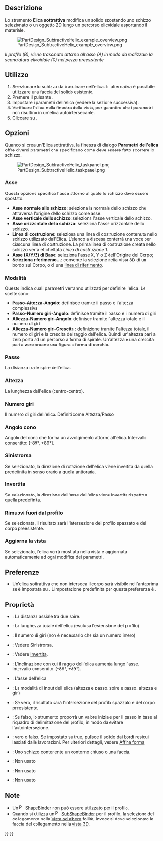 <languages/>

{{Docnav/it
|[[PartDesign_SubtractivePipe/it|Sweep sottrattivo]]
|[[PartDesign_SubtractiveBox/it|Cubo sottrattivo]]
|[[PartDesign_Workbench/it|PartDesign]]
|IconL=PartDesign_SubtractivePipe.svg
|IconR=PartDesign_SubtractiveBox.svg
|IconC=Workbench_PartDesign.svg
}}

{{GuiCommand/it
|Name=PartDesign SubtractiveHelix
|Name/it=Elica sottrattiva
|MenuLocation=Part Design → Crea una funzione sottrattiva → Elica sottrattiva
|Workbenches=[[PartDesign_Workbench/it|PartDesign]]
|Version=0.19
|SeeAlso=[[PartDesign_AdditiveHelix/it|Elica additiva]]
}}

<span id="Description"></span>
== Descrizione ==

Lo strumento '''Elica sottrattiva''' modifica un solido spostando uno schizzo selezionato o un oggetto 2D lungo un percorso elicoidale asportando il materiale.

[[File:PartDesign_SubtractiveHelix_example_overview.png|none]]

''Il profilo (B), viene trascinato attorno all'asse (A) in modo da realizzare la scanalatura elicoidale (C) nel pezzo preesistente''

<span id="Usage"></span>
== Utilizzo ==

<div class="mw-translate-fuzzy">
# Selezionare lo schizzo da trascinare nell'elica. In alternativa è possibile utilizzare una faccia del solido esistente.
# Premere il pulsante {{Button|[[Image:PartDesign_SubtractiveHelix.svg|24px]] [[PartDesign_SubtractiveHelix/it|Elica sottrattiva]]}}.
# Impostare i parametri dell'elica (vedere la sezione successiva).
# Verificare l'elica nella finestra della vista, per garantire che i parametri non risultino in un'elica autointersecante.
# Cliccare su {{Button|OK}}.
</div>

<span id="Options"></span>
== Opzioni ==

Quando si crea un'Elica sottrattiva, la finestra di dialogo '''Parametri dell'elica''' offre diversi parametri che specificano come deve essere fatto scorrere lo schizzo.

[[File:PartDesign_SubtractiveHelix_taskpanel.png|frame|left]]

<span id="Axis"></span>
=== Asse ===

Questa opzione specifica l'asse attorno al quale lo schizzo deve essere spostato.
* '''Asse normale allo schizzo''': seleziona la normale dello schizzo che attraversa l'origine dello schizzo come asse. {{Version/it|0.20}}
* '''Asse verticale dello schizzo''': seleziona l'asse verticale dello schizzo.
* '''Asse orizzontale dello schizzo''': seleziona l'asse orizzontale dello schizzo.
* '''Linea di costruzione''': seleziona una linea di costruzione contenuta nello schizzo utilizzato dall'Elica. L'elenco a discesa conterrà una voce per ciascuna linea di costruzione. La prima linea di costruzione creata nello schizzo verrà etichettata ''Linea di costruzione 1''.
* '''Asse (X/Y/Z) di Base''': seleziona l'asse X, Y o Z dell'Origine del Corpo;
* '''Seleziona riferimento...''': consente la selezione nella vista 3D di un bordo sul Corpo, o di una [[PartDesign_Line/it|linea di riferimento]].

<span id="Mode"></span>
=== Modalità ===

Questo indica quali parametri verranno utilizzati per definire l'elica. Le scelte sono:
* '''Passo-Altezza-Angolo''': definisce tramite il passo e l'altezza complessiva
* '''Passo-Numero giri-Angolo''': definisce tramite il passo e il numero di giri
* '''Altezza-Numero giri-Angolo''': definisce tramite l'altezza totale e il numero di giri
* '''Altezza-Numero giri-Crescita''' {{Version/it|0.20}}: definizione tramite l'altezza totale, il numero di giri e la crescita del raggio dell'elica. Quindi un'altezza pari a zero porta ad un percorso a forma di spirale. Un'altezza e una crescita pari a zero creano una figura a forma di cerchio.

<span id="Pitch"></span>
=== Passo ===

La distanza tra le spire dell'elica.

<span id="Height"></span>
=== Altezza ===

La lunghezza dell'elica (centro-centro).

<span id="Turns"></span>
=== Numero giri ===

Il numero di giri dell'elica. Definiti come Altezza/Passo

<span id="Cone_Angle"></span>
=== Angolo cono ===

Angolo del cono che forma un avvolgimento attorno all'elica. Intervallo consentito: [-89°, +89°].

<span id="Left_handed"></span>
=== Sinistrorsa ===

Se selezionato, la direzione di rotazione dell'elica viene invertita da quella predefinita in senso orario a quella antioraria.

<span id="Reversed"></span>
=== Invertita ===

Se selezionato, la direzione dell'asse dell'elica viene invertita rispetto a quella predefinita.

<span id="Remove_outside_of_profile"></span>
=== Rimuovi fuori dal profilo ===

Se selezionata, il risultato sarà l'intersezione del profilo spazzato e del corpo preesistente.

<span id="Update_view"></span>
=== Aggiorna la vista ===

Se selezionato, l'elica verrà mostrata nella vista e aggiornata automaticamente ad ogni modifica dei parametri. 

<span id="Preferences"></span>
== Preferenze ==

* Un'elica sottrattiva che non interseca il corpo sarà visibile nell'anteprima se {{MenuCommand|Strumenti → Modifica parametri... → BaseApp → Preferences → Mod → PartDesign → SubtractiveHelixPreview}} è impostata su {{TRUE}}. L'impostazione predefinita per questa preferenza è {{TRUE}}. {{Version/it|0.20}}

<span id="Properties"></span>
== Proprietà ==

* {{PropertyData|Pitch}}: La distanza assiale tra due spire.
* {{PropertyData|Height}}: La lunghezza totale dell'elica (esclusa l'estensione del profilo)
* {{PropertyData|Turns}}: Il numero di giri (non è necessario che sia un numero intero)
* {{PropertyData|Left Handed}}: Vedere [[#Sinistrorsa|Sinistrorsa]].
* {{PropertyData|Reversed}}: Vedere [[#Invertita|Invertita]].
* {{PropertyData|Angle}}: L'inclinazione con cui il raggio dell'elica aumenta lungo l'asse. Intervallo consentito: [-89°, +89°].
* {{PropertyData|Reference axis}}: L'asse dell'elica
* {{PropertyData|Mode}}: La modalità di input dell'elica (altezza e passo, spire e passo, altezza e giri)
* {{PropertyData|Outside}}: Se vero, il risultato sarà l'intersezione del profilo spazzato e del corpo preesistente.
* {{PropertyData|Has Been Edited}}: Se falso, lo strumento proporrà un valore iniziale per il passo in base al riquadro di delimitazione del profilo, in modo da evitare l'autointersezione.
* {{PropertyData|Refine}}: vero o falso. Se impostato su true, pulisce il solido dai bordi residui lasciati dalle lavorazioni. Per ulteriori dettagli, vedere [[Part_RefineShape/it|Affina forma]].
* {{PropertyData|Profile}}: Uno schizzo contenente un contorno chiuso o una faccia.
* {{PropertyData|Midplane}}: Non usato.
* {{PropertyData|Up to face}}: Non usato.
* {{PropertyData|Allow multiple face}}: Non usato.

<span id="Notes"></span>
== Note ==

<div class="mw-translate-fuzzy">
* Un [[File:PartDesign_ShapeBinder.svg|16px]] [[PartDesign_ShapeBinder/it|ShapeBinder]] non può essere utilizzato per il profilo.
* Quando si utilizza un [[File:PartDesign_SubShapeBinder.svg|16px]] [[PartDesign_SubShapeBinder/it|SubShapeBinder]] per il profilo, la selezione del collegamento nella [[Tree_view/it|Vista ad albero]] fallirà, invece si deve selezionare la faccia del collegamento nella [[3D_view/it|vista 3D]].
</div>


{{Docnav/it
|[[PartDesign_SubtractivePipe/it|Sweep sottrattivo]]
|[[PartDesign_SubtractiveBox/it|Cubo sottrattivo]]
|[[PartDesign_Workbench/it|PartDesign]]
|IconL=PartDesign_SubtractivePipe.svg
|IconR=PartDesign_SubtractiveBox.svg
|IconC=Workbench_PartDesign.svg
}}

{{PartDesign Tools navi{{#translation:}}}}
{{Userdocnavi{{#translation:}}}}